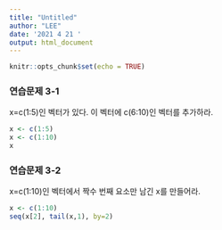 ```yaml
---
title: "Untitled"
author: "LEE"
date: '2021 4 21 '
output: html_document
---
```


```r
knitr::opts_chunk$set(echo = TRUE)
```

### 연습문제 3-1
x=c(1:5)인 벡터가 있다. 이 벡터에 c(6:10)인 벡터를 추가하라.
```r
x <- c(1:5)
x <- c(1:10)
x
```

### 연습문제 3-2
x=c(1:10)인 벡터에서 짝수 번째 요소만 남긴 x를 만들어라.
```r
x <- c(1:10)
seq(x[2], tail(x,1), by=2)
```

